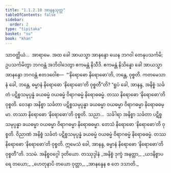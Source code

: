 ```yaml
---
title: "1.1.2.10 အာနန္ဒသုတ္တ"
tableOfContents: false
sidebar:
  order: 2
type: "tipitaka"
basket: "su"
book: "khan"
---
```



<DynamicBreadcrumb />

<Division number="21" book="khan">

<Paragraph number="116" book="khan">
သာဝတ္ထိယံ…  အာရာမေ. အထ ခေါ အာယသ္မာ အာနန္ဒော ယေန ဘဂဝါ တေနုပသင်္ကမိ; ဥပသင်္ကမိတွာ ဘဂဝန္တံ အဘိဝါဒေတွာ ဧကမန္တံ နိသီဒိ. ဧကမန္တံ နိသိန္နော ခေါ အာယသ္မာ အာနန္ဒော ဘဂဝန္တံ ဧတဒဝေါစ—  “‘နိရောဓော နိရောဓော’တိ, ဘန္တေ, ဝုစ္စတိ. ကတမေသာနံ ခေါ, ဘန္တေ, ဓမ္မာနံ နိရောဓော ‘နိရောဓော’တိ ဝုစ္စတီ”တိ? “ရူပံ ခေါ, အာနန္ဒ, အနိစ္စံ သင်္ခတံ ပဋိစ္စသမုပ္ပန္နံ ခယဓမ္မံ ဝယဓမ္မံ ဝိရာဂဓမ္မံ နိရောဓဓမ္မံ. တဿ နိရောဓော ‘နိရောဓော’တိ ဝုစ္စတိ. ဝေဒနာ အနိစ္စာ သင်္ခတာ ပဋိစ္စသမုပ္ပန္နာ ခယဓမ္မာ ဝယဓမ္မာ ဝိရာဂဓမ္မာ နိရောဓဓမ္မာ. တဿာ နိရောဓော ‘နိရောဓော’တိ ဝုစ္စတိ. သညာ…  သင်္ခါရာ အနိစ္စာ သင်္ခတာ ပဋိစ္စသမုပ္ပန္နာ ခယဓမ္မာ ဝယဓမ္မာ ဝိရာဂဓမ္မာ နိရောဓဓမ္မာ. တေသံ နိရောဓော ‘နိရောဓော’တိ ဝုစ္စတိ. ဝိညာဏံ အနိစ္စံ သင်္ခတံ ပဋိစ္စသမုပ္ပန္နံ ခယဓမ္မံ ဝယဓမ္မံ ဝိရာဂဓမ္မံ နိရောဓဓမ္မံ. တဿ နိရောဓော ‘နိရောဓော’တိ ဝုစ္စတိ. ဣမေသံ ခေါ, အာနန္ဒ, ဓမ္မာနံ နိရောဓော ‘နိရောဓော’တိ ဝုစ္စတီ”တိ.

</Paragraph>
</Division>

<Paragraph number="117" type="center" book="khan">
ဒသမံ.



</Paragraph>

<Paragraph number="118" type="center" book="khan">
အနိစ္စဝဂ္ဂေါ ဒုတိယော.



</Paragraph>

<Paragraph number="119" type="center" book="khan">
တဿုဒ္ဒါနံ


</Paragraph>

<Paragraph number="120" type="verses" book="khan">
_အနိစ္စံ ဒုက္ခံ အနတ္တာ,_  
_ယဒနိစ္စာပရေ တယော;_  
_ဟေတုနာပိ တယော ဝုတ္တာ,_  
_အာနန္ဒေန စ တေ ဒသာတိ._
</Paragraph>